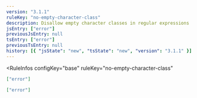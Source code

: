 ```yaml
---
version: "3.1.1"
ruleKey: "no-empty-character-class"
description: Disallow empty character classes in regular expressions
jsEntry: ["error"]
previousJsEntry: null
tsEntry: ["error"]
previousTsEntry: null
history: [{ "jsState": "new", "tsState": "new", "version": "3.1.1" }]
---
```


<RuleInfos 
  configKey="base" 
  ruleKey="no-empty-character-class" 
>

```json
["error"]
```

```json
["error"]
```

</RuleInfos>
